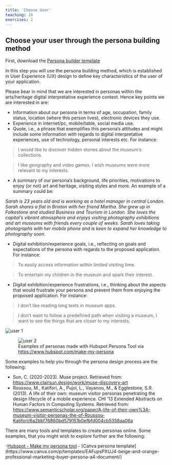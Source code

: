 ```yaml
---
title: 'Choose User'
teaching: 10
exercises: 2
---
```


## Choose your user through the persona building method


First, download the [Persona builder template](files/persona-digital-experience.pdf)

In this step you will use the persona building method, which is established in User Experience (UX) design to define key characteristics of the user of your application.


Please bear in mind that we are interested in personas within the arts/heritage digital interpretative experience context. Hence key points we are interested in are:

-	Information about our persona in terms of age, occupation, family status, location (where this person lives), electronic devices they use.
-	Experience in internet/pc, mobile/table, social media use.
-	Quote, i.e., a phrase that exemplifies this persona’s attitudes and might include some information with regards to digital interpretative experiences, use of technology, personal interests etc. For instance:

>I would like to discover hidden stories about the museum’s collections. 

>I like geography and video games. I wish museums were more relevant to my interests.

-	A summary of our persona's background, life priorities, motivations to enjoy (or not) art and heritage, visiting styles and more. An example of a summary could be:

*Sarah is 23 years old and is working as a hotel manager in central London. Sarah shares a flat in Brixton with her friend Martha. She grew up in Folkestone and studied Business and Tourism in London. She loves the capital’s vibrant atmosphere and enjoys visiting photography exhibitions and art museums with friends every couple of weeks. Sarah loves taking photographs with her mobile phone and is keen to expand her knowledge to photography soon.*

- Digital exhibition/experience goals, i.e., reflecting on goals and expectations of the persona with regards to the proposed application. For instance: 

>To easily access information within limited visiting time.

>To entertain my children in the museum and spark their interest.

- Digital exhibition/experience frustrations, i.e., thinking about the aspects that would frustrate your persona and prevent them from enjoying the proposed application. For instance:

> I don’t like reading long texts in museum apps. 

>I don’t want to follow a predefined path when visiting a museum, I want to see the things that are closer to my interests.

![](fig/user1.png){alt="user 1"}

![Examples of personas made with Hubspot Persona Tool via [https://www.hubspot.com/make-my-persona](https://www.hubspot.com/make-my-persona)
](fig/user2.png){alt="user 2"}

Some examples to help you through the persona design process are the following:


- Sun, C. (2020-2023). Muse project. Retrieved from: [https://www.clairsun.design/work/muse-discovery-art](https://www.clairsun.design/work/muse-discovery-art)
-	Roussou, M., Katifori, A., Pujol, L., Vayanou, M., & Egglestone, S.R. (2013). A life of their own: museum visitor personas penetrating the design lifecycle of a mobile experience. CHI '13 Extended Abstracts on Human Factors in Computing Systems. Retrieved from: [https://www.semanticscholar.org/paper/A-life-of-their-own%3A-museum-visitor-personas-the-of-Roussou-Katifori/6a2bbf76860bd579151b0efbfd004cb5358aa06a](https://www.semanticscholar.org/paper/A-life-of-their-own%3A-museum-visitor-personas-the-of-Roussou-Katifori/6a2bbf76860bd579151b0efbfd004cb5358aa06a)

There are many tools and templates to create personas online. Some examples, that you might wish to explore further are the following:

-[Hubspot - Make my persona tool](https://www.hubspot.com/make-my-persona)
- [Canva persona template] (https://www.canva.com/p/templates/EAFupsPXUJ4-beige-and-orange-professional-marketing-buyer-persona-a4-document/)

